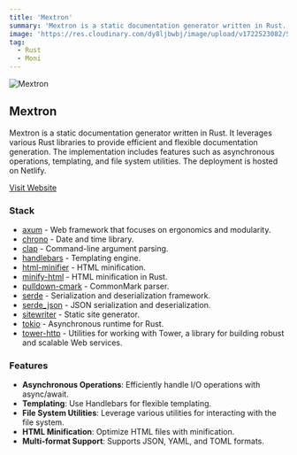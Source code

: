 ```yaml
---
title: 'Mextron'
summary: 'Mextron is a static documentation generator written in Rust. It leverages various Rust libraries to provide efficient and flexible documentation generation. The implementation includes features such as asynchronous operations, templating, and file system utilities. The deployment is hosted on Netlify.'
image: 'https://res.cloudinary.com/dy8ljbwbj/image/upload/v1722523082/Screenshot_2024-08-01_200729_ezhd4u.png'
tag:
  - Rust
  - Moni
---
```


![Mextron](https://res.cloudinary.com/dy8ljbwbj/image/upload/v1722523082/Screenshot_2024-08-01_200729_ezhd4u.png)

## Mextron

Mextron is a static documentation generator written in Rust. It leverages various Rust libraries to provide efficient and flexible documentation generation. The implementation includes features such as asynchronous operations, templating, and file system utilities. The deployment is hosted on Netlify.

[Visit Website](https://mextron.vercel.app)

### Stack

- [axum](https://docs.rs/axum) - Web framework that focuses on ergonomics and modularity.
- [chrono](https://docs.rs/chrono) - Date and time library.
- [clap](https://docs.rs/clap) - Command-line argument parsing.
- [handlebars](https://docs.rs/handlebars) - Templating engine.
- [html-minifier](https://docs.rs/html-minifier) - HTML minification.
- [minify-html](https://docs.rs/minify-html) - HTML minification in Rust.
- [pulldown-cmark](https://docs.rs/pulldown-cmark) - CommonMark parser.
- [serde](https://docs.rs/serde) - Serialization and deserialization framework.
- [serde_json](https://docs.rs/serde_json) - JSON serialization and deserialization.
- [sitewriter](https://docs.rs/sitewriter) - Static site generator.
- [tokio](https://docs.rs/tokio) - Asynchronous runtime for Rust.
- [tower-http](https://docs.rs/tower-http) - Utilities for working with Tower, a library for building robust and scalable Web services.

### Features

- **Asynchronous Operations**: Efficiently handle I/O operations with async/await.
- **Templating**: Use Handlebars for flexible templating.
- **File System Utilities**: Leverage various utilities for interacting with the file system.
- **HTML Minification**: Optimize HTML files with minification.
- **Multi-format Support**: Supports JSON, YAML, and TOML formats.